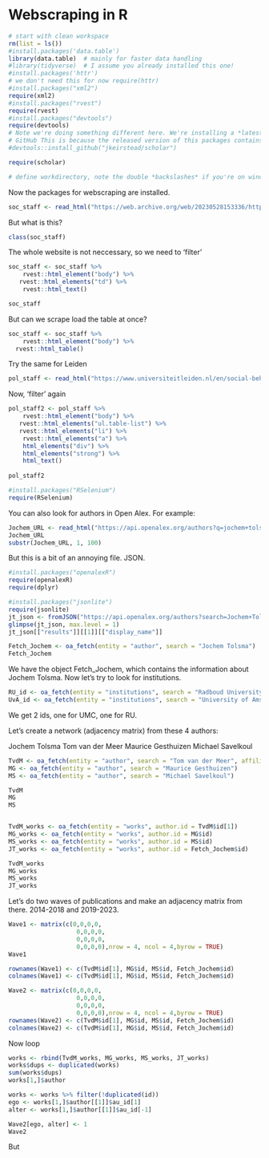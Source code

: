# Webscraping in R
```r
# start with clean workspace
rm(list = ls())
#install.packages('data.table')
library(data.table)  # mainly for faster data handling
#library(tidyverse)  # I assume you already installed this one!
#install.packages('httr') 
# we don't need this for now require(httr)
#install.packages("xml2")
require(xml2)
#install.packages("rvest")
require(rvest)
#install.packages("devtools")
require(devtools)
# Note we're doing something different here. We're installing a *latest* version directly from
# GitHub This is because the released version of this packages contains some errors!
#devtools::install_github("jkeirstead/scholar")

require(scholar)

# define workdirectory, note the double *backslashes* if you're on windows setwd('/yourpathhere)'

```
Now the packages for webscraping are installed.

```r
soc_staff <- read_html("https://web.archive.org/web/20230528153336/https://www.ru.nl/sociology/research/staff/")
```
But what is this?

```r
class(soc_staff)
```


The whole website is not neccessary, so we need to 'filter' 
```r
soc_staff <- soc_staff %>%
    rvest::html_element("body") %>%
   rvest::html_elements("td") %>%
    rvest::html_text()

soc_staff
```
But can we scrape load the table at once?
```r
soc_staff <- soc_staff %>%
    rvest::html_element("body") %>%
  rvest::html_table()
```
Try the same for Leiden
```r
pol_staff <- read_html("https://www.universiteitleiden.nl/en/social-behavioural-sciences/political-science/staff#tab-1")
```

Now, 'filter' again
```r
pol_staff2 <- pol_staff %>%
    rvest::html_element("body") %>%
   rvest::html_elements("ul.table-list") %>%
   rvest::html_elements("li") %>%
    rvest::html_elements("a") %>%
    html_elements("div") %>%
    html_elements("strong") %>%
    html_text()
   
pol_staff2
```

```r
#install.packages("RSelenium")
require(RSelenium)
```

You can also look for authors in Open Alex. For example:
```r
Jochem_URL <- read_html("https://api.openalex.org/authors?q=jochem+tolsma") %>% html_text2()
Jochem_URL
substr(Jochem_URL, 1, 100)
```
But this is a bit of an annoying file. JSON.
```r
#install.packages("openalexR")
require(openalexR)
require(dplyr)
```

```r
#install.packages("jsonlite")
require(jsonlite)
jt_json <- fromJSON("https://api.openalex.org/authors?search=Jochem+Tolsma", simplifyVector = FALSE)
glimpse(jt_json, max.level = 1) 
jt_json[["results"]][[1]][["display_name"]]

Fetch_Jochem <- oa_fetch(entity = "author", search = "Jochem Tolsma")
Fetch_Jochem

```
We have the object Fetch_Jochem, which contains the information about Jochem Tolsma. Now let's try to look for institutions.
```r
RU_id <- oa_fetch(entity = "institutions", search = "Radboud University")$id[1] 
UvA_id <- oa_fetch(entity = "institutions", search = "University of Amsterdam")$id[1] 

```
We get 2 ids, one for UMC, one for RU. 

Let's create a network (adjacency matrix) from these 4 authors:

Jochem Tolsma
Tom van der Meer
Maurice Gesthuizen
Michael Savelkoul

```r
TvdM <- oa_fetch(entity = "author", search = "Tom van der Meer", affiliations.institution.id = UvA_id)
MG <- oa_fetch(entity = "author", search = "Maurice Gesthuizen")
MS <- oa_fetch(entity = "author", search = "Michael Savelkoul")

TvdM
MG
MS


TvdM_works <- oa_fetch(entity = "works", author.id = TvdM$id[1])
MG_works <- oa_fetch(entity = "works", author.id = MG$id)
MS_works <- oa_fetch(entity = "works", author.id = MS$id)
JT_works <- oa_fetch(entity = "works", author.id = Fetch_Jochem$id)

TvdM_works
MG_works
MS_works
JT_works


```
Let's do two waves of publications and make an adjacency matrix from there. 2014-2018 and 2019-2023.



```r
Wave1 <- matrix(c(0,0,0,0, 
                   0,0,0,0,
                   0,0,0,0,
                   0,0,0,0),nrow = 4, ncol = 4,byrow = TRUE)
Wave1

rownames(Wave1) <- c(TvdM$id[1], MG$id, MS$id, Fetch_Jochem$id)
colnames(Wave1) <- c(TvdM$id[1], MG$id, MS$id, Fetch_Jochem$id)
```

```r
Wave2 <- matrix(c(0,0,0,0, 
                   0,0,0,0,
                   0,0,0,0,
                   0,0,0,0),nrow = 4, ncol = 4,byrow = TRUE)
rownames(Wave2) <- c(TvdM$id[1], MG$id, MS$id, Fetch_Jochem$id)
colnames(Wave2) <- c(TvdM$id[1], MG$id, MS$id, Fetch_Jochem$id)
```


Now loop
```r
works <- rbind(TvdM_works, MG_works, MS_works, JT_works)
works$dups <- duplicated(works)
sum(works$dups)
works[1,]$author

works <- works %>% filter(!duplicated(id))
ego <- works[1,]$author[[1]]$au_id[1]
alter <- works[1,]$author[[1]]$au_id[-1]

Wave2[ego, alter] <- 1
Wave2
```
But 
